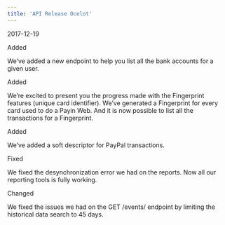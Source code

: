 ```yaml
---  
title: 'API Release Ocelot'  
---  
```

<span class="date">2017-12-19</span>  
  
  
<div class="pill pill-green">Added</div>  
  

We’ve added a new endpoint to help you list all the bank accounts for a given user.  
<div class="pill pill-green">Added</div>  
  

We’re excited to present you the progress made with the Fingerprint features (unique card identifier). We’ve generated a Fingerprint for every card used to do a Payin Web. And it is now possible to list all the transactions for a Fingerprint.  
<div class="pill pill-green">Added</div>  
  

We’ve added a soft descriptor for PayPal transactions.  
<div class="pill pill-orange">Fixed</div>  
  

We fixed the desynchronization error we had on the reports. Now all our reporting tools is fully working.  
<div class="pill pill-blue">Changed</div>
  

We fixed the issues we had on the GET /events/ endpoint by limiting the historical data search to 45 days.
